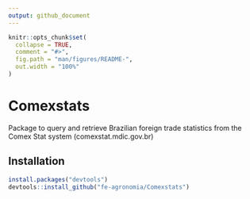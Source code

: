 ```yaml
---
output: github_document
---
```


<!-- README.md is generated from README.Rmd. Please edit that file -->

```r
knitr::opts_chunk$set(
  collapse = TRUE,
  comment = "#>",
  fig.path = "man/figures/README-",
  out.width = "100%"
)
```

# Comexstats

<!-- badges: start -->
<!-- badges: end -->

Package to query and retrieve Brazilian foreign trade statistics from the Comex Stat system (comexstat.mdic.gov.br)

## Installation


``` r
install.packages("devtools")
devtools::install_github("fe-agronomia/Comexstats")
```

